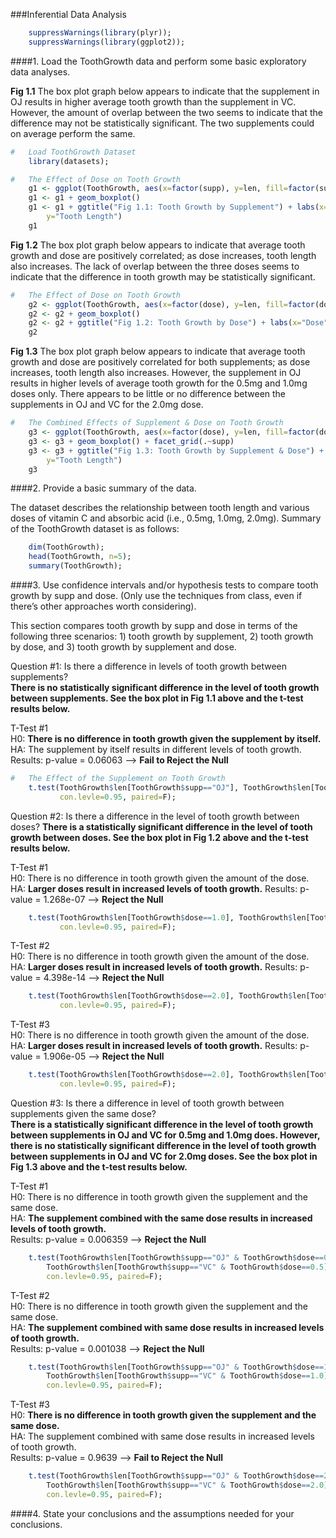 ###Inferential Data Analysis

```r
    suppressWarnings(library(plyr));
    suppressWarnings(library(ggplot2));
```
  
  
####1. Load the ToothGrowth data and perform some basic exploratory data analyses.
  
**Fig 1.1**  The box plot graph below appears to indicate that the supplement in OJ results in higher average tooth growth than the supplement in VC.  However, the amount of overlap between the two seems to indicate that the difference may not be statistically significant.  The two supplements could on average perform the same.
```r
#   Load ToothGrowth Dataset    
    library(datasets);

#   The Effect of Dose on Tooth Growth
    g1 <- ggplot(ToothGrowth, aes(x=factor(supp), y=len, fill=factor(supp)))
    g1 <- g1 + geom_boxplot() 
    g1 <- g1 + ggtitle("Fig 1.1: Tooth Growth by Supplement") + labs(x="Supplement", 
        y="Tooth Length")
    g1
```

**Fig 1.2**  The box plot graph below appears to indicate that average tooth growth and dose are positively correlated; as dose increases, tooth length also increases.  The lack of overlap between the three doses seems to indicate that the difference in tooth growth may be statistically significant.  
```r
#   The Effect of Dose on Tooth Growth
    g2 <- ggplot(ToothGrowth, aes(x=factor(dose), y=len, fill=factor(dose)))
    g2 <- g2 + geom_boxplot() 
    g2 <- g2 + ggtitle("Fig 1.2: Tooth Growth by Dose") + labs(x="Dose", y="Tooth Length")
    g2
```
  
**Fig 1.3**  The box plot graph below appears to indicate that average tooth growth and dose are positively correlated for both supplements; as dose increases, tooth length also increases.  However, the supplement in OJ results in higher levels of average tooth growth for the 0.5mg and 1.0mg doses only.  There appears to be little or no difference between the supplements in OJ and VC for the 2.0mg dose.  
```r
#   The Combined Effects of Supplement & Dose on Tooth Growth
    g3 <- ggplot(ToothGrowth, aes(x=factor(dose), y=len, fill=factor(dose)))
    g3 <- g3 + geom_boxplot() + facet_grid(.~supp) 
    g3 <- g3 + ggtitle("Fig 1.3: Tooth Growth by Supplement & Dose") + labs(x="Dose", 
        y="Tooth Length")
    g3
```
  
####2. Provide a basic summary of the data.

The dataset describes the relationship between tooth length and various doses of vitamin C and absorbic acid (i.e., 0.5mg, 1.0mg, 2.0mg).  Summary of the ToothGrowth dataset is as follows:
```r
    dim(ToothGrowth);
    head(ToothGrowth, n=5);
    summary(ToothGrowth);
```

####3. Use confidence intervals and/or hypothesis tests to compare tooth growth by supp and dose. (Only use the techniques from class, even if there's other approaches worth considering).
  
This section compares tooth growth by supp and dose in terms of the following three scenarios: 1) tooth growth by supplement, 2) tooth growth by dose, and 3) tooth growth by supplement and dose.  
  
Question #1: Is there a difference in levels of tooth growth between supplements?  
**There is no statistically significant difference in the level of tooth growth between supplements.  See the box plot in Fig 1.1 above and the t-test results below.**  
  
T-Test #1  
H0: **There is no difference in tooth growth given the supplement by itself.**  
HA: The supplement by itself results in different levels of tooth growth.  
Results: p-value = 0.06063 --> **Fail to Reject the Null**
```r
#   The Effect of the Supplement on Tooth Growth
    t.test(ToothGrowth$len[ToothGrowth$supp=="OJ"], ToothGrowth$len[ToothGrowth$supp=="VC"],
           con.levle=0.95, paired=F);
```
  
Question #2: Is there a difference in the level of tooth growth between doses? 
**There is a statistically significant difference in the level of tooth growth between doses.  See the box plot in Fig 1.2 above and the t-test results below.**  
  
T-Test #1  
H0: There is no difference in tooth growth given the amount of the dose.  
HA: **Larger doses result in increased levels of tooth growth.**
Results: p-value = 1.268e-07 --> **Reject the Null**  
```r
    t.test(ToothGrowth$len[ToothGrowth$dose==1.0], ToothGrowth$len[ToothGrowth$dose==0.5],
           con.levle=0.95, paired=F);
```
  
T-Test #2  
H0: There is no difference in tooth growth given the amount of the dose.  
HA: **Larger doses result in increased levels of tooth growth.**
Results: p-value = 4.398e-14 --> **Reject the Null**  
```r
    t.test(ToothGrowth$len[ToothGrowth$dose==2.0], ToothGrowth$len[ToothGrowth$dose==0.5],
           con.levle=0.95, paired=F);
```
  
T-Test #3  
H0: There is no difference in tooth growth given the amount of the dose.  
HA: **Larger doses result in increased levels of tooth growth.**
Results: p-value = 1.906e-05 --> **Reject the Null**  
```r
    t.test(ToothGrowth$len[ToothGrowth$dose==2.0], ToothGrowth$len[ToothGrowth$dose==1.0],
           con.levle=0.95, paired=F);
```
  
Question #3: Is there a difference in level of tooth growth between supplements given the same dose?  
**There is a statistically significant difference in the level of tooth growth between supplements in OJ and VC for 0.5mg and 1.0mg does.  However, there is no statistically significant difference in the level of tooth growth between supplements in OJ and VC for 2.0mg doses.  See the box plot in Fig 1.3 above and the t-test results below.**   
  
T-Test #1  
H0: There is no difference in tooth growth given the supplement and the same dose.  
HA: **The supplement combined with the same dose results in increased levels of tooth growth.**  
Results: p-value = 0.006359 --> **Reject the Null** 
```r
    t.test(ToothGrowth$len[ToothGrowth$supp=="OJ" & ToothGrowth$dose==0.5], 
        ToothGrowth$len[ToothGrowth$supp=="VC" & ToothGrowth$dose==0.5], 
        con.levle=0.95, paired=F);
```
  
T-Test #2  
H0: There is no difference in tooth growth given the supplement and the same dose.  
HA: **The supplement combined with same dose results in increased levels of tooth growth.**  
Results: p-value = 0.001038 --> **Reject the Null** 
```r
    t.test(ToothGrowth$len[ToothGrowth$supp=="OJ" & ToothGrowth$dose==1.0], 
        ToothGrowth$len[ToothGrowth$supp=="VC" & ToothGrowth$dose==1.0], 
        con.levle=0.95, paired=F);
```
  
T-Test #3  
H0: **There is no difference in tooth growth given the supplement and the same dose.**  
HA: The supplement combined with same dose results in increased levels of tooth growth.  
Results: p-value = 0.9639 --> **Fail to Reject the Null**
```r
    t.test(ToothGrowth$len[ToothGrowth$supp=="OJ" & ToothGrowth$dose==2.0], 
        ToothGrowth$len[ToothGrowth$supp=="VC" & ToothGrowth$dose==2.0], 
        con.levle=0.95, paired=F);
```
  
####4. State your conclusions and the assumptions needed for your conclusions. 


